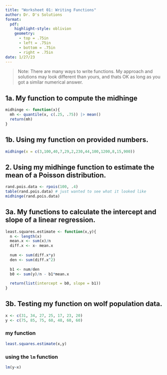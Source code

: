 ```yaml
---
title: "Worksheet 01: Writing Functions"
author: Dr. D's Solutions
format:
  pdf:
    highlight-style: oblivion
    geometry:
      - top = .75in
      - left = .75in
      - bottom = .75in
      - right = .75in
date: 1/27/23
---
```


> Note: There are many ways to write functions. My approach and solutions may look different than yours, and thats OK as long as you got a similar numerical answer. 

## 1a. My function to compute the midhinge

```r
midhinge <- function(x){
  mh <- quantile(x, c(.25, .75)) |> mean()
  return(mh)
}
```


## 1b. Using my function on provided numbers. 

```r
midhinge(x = c(3,100,40,7,29,2,230,44,100,1200,8,15,900))
```
    
\newpage

## 2. Using my midhinge function to estimate the mean of a Poisson distribution. 
```r
rand.pois.data <- rpois(100, .4)
table(rand.pois.data) # just wanted to see what it looked like
midhinge(rand.pois.data)
```

\newpage

## 3a. My functions to calculate the intercept and slope of a linear regression. 
```r
least.squares.estimate <- function(x,y){
  n <- length(x)
  mean.x <- sum(x)/n
  diff.x <- x- mean.x
  
  num <- sum(diff.x*y)
  den <- sum(diff.x^2)
  
  b1 <- num/den
  b0 <- sum(y)/n - b1*mean.x
  
  return(list(intercept = b0, slope = b1))
}
```


## 3b. Testing my function on wolf population data. 
```r
x <- c(31, 34, 27, 25, 17, 23, 20)
y <- c(75, 85, 75, 60, 48, 60, 60)
```

### my function
```r
least.squares.estimate(x,y)
```

### using the `lm` function 
```r
lm(y~x)
```


